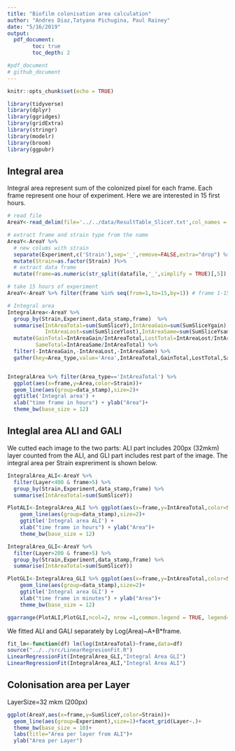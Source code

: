 ```yaml
---
title: "Biofilm colonisation area calculation"
author: "Andres Diaz,Tatyana Pichugina, Paul Rainey"
date: "5/16/2019"
output: 
  pdf_document:
        toc: true
        toc_depth: 2

#pdf_document
# github_document
---
```


```r
knitr::opts_chunk$set(echo = TRUE)

library(tidyverse)
library(dplyr)
library(ggridges)
library(gridExtra)
library(stringr)
library(modelr)
library(broom)
library(ggpubr)

```


## Integral area
Integral area represent sum of the colonized pixel for each frame. Each frame represent one hour of experiment. Here we are interested in 15 first hours.


```r
# read file 
AreaY<-read_delim(file='../../data/ResultTable_SliceY.txt',col_names = TRUE,delim=',')

# extract frame and strain type from the name 
AreaY<-AreaY %>% 
  # new colums with strain
  separate(Experiment,c('Strain'),sep='_',remove=FALSE,extra="drop") %>%
  mutate(Strain=as.factor(Strain) )%>%
  # extract data frame
  mutate(frame=as.numeric(str_split(datafile,'_',simplify = TRUE)[,5]),data_stamp=as.numeric(str_split(datafile,'_',simplify = TRUE)[,3]))

# take 15 hours of experiment
AreaY<-AreaY %>% filter(frame %in% seq(from=1,to=15,by=1)) # frame 1-15

```


```r

# Integral area
IntegralArea<-AreaY %>%
  group_by(Strain,Experiment,data_stamp,frame)  %>%
  summarise(IntAreaTotal=sum(SumSliceY),IntAreaGain=sum(SumSliceYgain),
            IntAreaLost=sum(SumSliceYlost),IntAreaSame=sum(SumSliceYsame)) %>%
  mutate(GainTotal=IntAreaGain/IntAreaTotal,LostTotal=IntAreaLost/IntAreaTotal,
         SameTotal=IntAreaSame/IntAreaTotal) %>%
  filter(-IntAreaGain,-IntAreaLost,-IntAreaSame) %>%
  gather(key=Area_type,value='Area',IntAreaTotal,GainTotal,LostTotal,SameTotal,factor_key = TRUE)


IntegralArea %>% filter(Area_type=='IntAreaTotal') %>% 
  ggplot(aes(x=frame,y=Area,color=Strain))+
  geom_line(aes(group=data_stamp),size=2)+
  ggtitle('Integral area') + 
  xlab("time frame in hours") + ylab("Area")+
  theme_bw(base_size = 12)
```


##  Integlal area ALI and GALI

We cutted each image to the two parts: ALI part includes 200px (32mkm) layer counted from the ALI, and  GLI part includes rest part of the image. 
The integral area per Strain expreriment is shown below.


```r
IntegralArea_ALI<-AreaY %>%
  filter(Layer<400 & frame>5) %>%
  group_by(Strain,Experiment,data_stamp,frame) %>%
  summarise(IntAreaTotal=sum(SumSliceY)) 

PlotALI<-IntegralArea_ALI %>% ggplot(aes(x=frame,y=IntAreaTotal,color=Strain))+
    geom_line(aes(group=data_stamp),size=2)+
    ggtitle('Integral area ALI') + 
    xlab("time frame in hours") + ylab("Area")+
    theme_bw(base_size = 12)

IntegralArea_GLI<-AreaY %>%
  filter(Layer>200 & frame>5) %>%
  group_by(Strain,Experiment,data_stamp,frame) %>%
  summarise(IntAreaTotal=sum(SumSliceY)) 

PlotGLI<-IntegralArea_GLI %>% ggplot(aes(x=frame,y=IntAreaTotal,color=Strain))+
    geom_line(aes(group=data_stamp),size=2)+
    ggtitle('Integral area GLI') + 
    xlab("time frame in minutes") + ylab("Area")+
    theme_bw(base_size = 12)

ggarrange(PlotALI,PlotGLI,ncol=2, nrow =1,common.legend = TRUE, legend="bottom")

```

We fitted ALI and GALI separately by Log(Area)~A+B*frame. 

```r

fit_lm<-function(df) lm(log(IntAreaTotal)~frame,data=df)
source("../../src/LinearRegresionFit.R")
LinearRegressionFit(IntegralArea_GLI,"Integral Area GLI")
LinearRegressionFit(IntegralArea_ALI,"Integral Area ALI")
```


<!-- #### Gain-Lost-Same summary per experiment -->
<!-- 1. GainTotal represents proportion of pixels that appear new between consecutive frames to the total number occupied pixels. -->
<!-- 2. LostTotal is a proportion of pixels that lost between two consecutive frames to the total number occupied pixels. -->
<!-- 3. SameTotal is a proportion of pixels that stays at the same place between two consecutive frames to the total number occupied pixels. -->
<!-- 4. IntAreaTotal is a total occupied area. -->

<!-- %#### dwss sum of colonisation area -->
<!-- ```{r eval=FALSE, message=FALSE, warning=FALSE, include=FALSE} -->
<!-- IntegralArea %>% filter(Strain=='dwss') %>% -->
<!--   ggplot(aes(x=frame,y=Area))+ -->
<!--   geom_line(size=1)+ -->
<!--   facet_grid(Area_type~data_stamp,scales="free_y")+ -->
<!--   ggtitle('dwss Sum of areas across all Y-layers ') +  -->
<!--   xlab("time frame in minutes") + ylab("Area") -->

<!-- ``` -->


## Colonisation area per Layer 

LayerSize=32 mkm (200px)

```r
ggplot(AreaY,aes(x=frame,y=SumSliceY,color=Strain))+
  geom_line(aes(group=Experiment),size=1)+facet_grid(Layer~.)+
  theme_bw(base_size = 10)+
  labs(title="Area per layer from ALI")+
  ylab("Area per Layer")
```
<!-- #### Plot shows ratio  between Area per Layer to total colonization area for different time frames -->
<!-- ```{r,fig.height=14, fig.width=12,echo=FALSE,message=FALSE, warning=FALSE} -->
<!-- AreaTotal<-AreaY %>% group_by(data_stamp,frame,Strain) %>% -->
<!--     summarise(AreaTotal=sum(SumSliceY)) -->

<!-- AreaYSumSliceY<-AreaY %>% select(data_stamp,Strain,Layer,frame,SumSliceY) %>% -->
<!--   inner_join(AreaTotal,by=c("data_stamp","frame","Strain")) %>%  -->
<!--   filter(AreaTotal!=0) %>%  -->
<!--   mutate(Ratio=SumSliceY/AreaTotal)  -->


<!-- AreaYSumSliceY %>% filter(Strain=='dwss') %>% -->
<!--   ggplot(aes(x=Layer,y=Ratio),color=as.numeric(Layer))+geom_bar(size=1,stat="identity",fill="darkblue")+ -->
<!--   scale_x_reverse()+ -->
<!--   coord_flip()+ -->
<!--   facet_grid(frame~data_stamp)+ -->
<!--   ggtitle('dwss ratio')+ -->
<!--   theme_gray(base_size = 10) -->

<!-- AreaYSumSliceY %>% filter(Strain=='SM') %>% -->
<!--   ggplot(aes(x=Layer,y=Ratio),color=as.numeric(Layer))+geom_bar(size=1,stat="identity",fill="darkblue")+ -->
<!--   scale_x_reverse()+ -->
<!--   coord_flip()+ -->
<!--   facet_grid(frame~data_stamp)+ -->
<!--   ggtitle('SM ratio')+ -->
<!--   theme_gray(base_size = 10) -->
<!-- ``` -->



